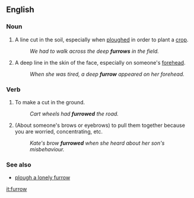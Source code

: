 ==English==
===Noun===
# A line cut in the soil, especially when [[plough]]ed in order to plant a [[crop]].
#: ''We had to walk across the deep '''furrows''' in the field.''
# A deep line in the skin of the face,  especially on someone's [[forehead]].
#: ''When she was tired, a deep '''furrow''' appeared on her forehead.''

===Verb===
# To make a cut in the ground.
#: ''Cart wheels had '''furrowed''' the road.''
# (About someone's brows or eyebrows) to pull them together because you are worried, concentrating, etc.
#: ''Kate's brow '''furrowed''' when she heard about her son's misbehaviour.''

===See also===
* [[plough a lonely furrow]]

[[it:furrow]]